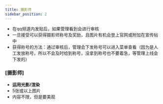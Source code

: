 ```yaml
---
title: 摄影师
sidebar_position: 2
---
```


- 在qq频道内发贴后，如果管理看到会进行审核
- 一旦接受可以获得摄影师称号及奖励，且图片有机会登上官网或附加在宣传帖中
- 获得称号的方法：通过审核后，管理会下发称号可以进入菜单查看（因为是人工发放称号，所以不会及时给到称号，没拿到称号也不要着急，等管理上线会下发的）

### [摄影师]

- **运用光影/渲染**
- 5张或以上图片
- 内容不限，但是要美观